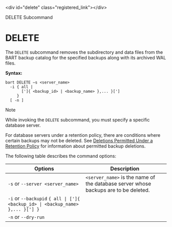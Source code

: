 \<div id="delete" class="registered\_link"\>\</div\>

<div class="index">

DELETE Subcommand

</div>

# DELETE

The `DELETE` subcommand removes the subdirectory and data files from the BART backup catalog for the specified backups along with its archived WAL files.

**Syntax:**

``` text
bart DELETE –s <server_name>
  -i { all |
       [']{ <backup_id> | <backup_name> },... }[']
     }
  [ -n ]
```

<div class="note">

<div class="title">

Note

</div>

While invoking the `DELETE` subcommand, you must specify a specific database server.

</div>

For database servers under a retention policy, there are conditions where certain backups may not be deleted. See [Deletions Permitted Under a Retention Policy](#deletions_permitted_under_retention_policy) for information about permitted backup deletions.

The following table describes the command options:

| Options                                                                        | Description                                                                                                                                                                                                                                                                                                                                                                                                                                                                         |
| ------------------------------------------------------------------------------ | ----------------------------------------------------------------------------------------------------------------------------------------------------------------------------------------------------------------------------------------------------------------------------------------------------------------------------------------------------------------------------------------------------------------------------------------------------------------------------------- |
| `-s` or `--server <server_name>`                                               | `<server_name>` is the name of the database server whose backups are to be deleted.                                                                                                                                                                                                                                                                                                                                                                                                 |
| `-i` or `--backupid` `{ all \| [']{ <backup_id> \| <backup_name> },... }['] }` | | `<backup_id>` is the backup identifier of the backup to be deleted and `<backup_name>` is the user-defined alphanumeric name for the backup. | Multiple backup identifiers and backup names may be specified in a comma-separated list. The list must be enclosed within single quotes if there is any white space appearing before or after each comma. | If `all` is specified, all of the backups and their archived WAL files for the specified database server are deleted.  |
| `-n` or `--dry-run`                                                            | | Displays the results as if the deletions were done, however, no physical removal of the files are actually performed. In other words, a test run is performed so that you can see the potential results prior to actually initiating the action. | After the deletion, the BART backup catalog for the database server no longer contains the corresponding directory for the deleted backup ID. The `archived_wals` subdirectory no longer contains the WAL files of the backup. |
